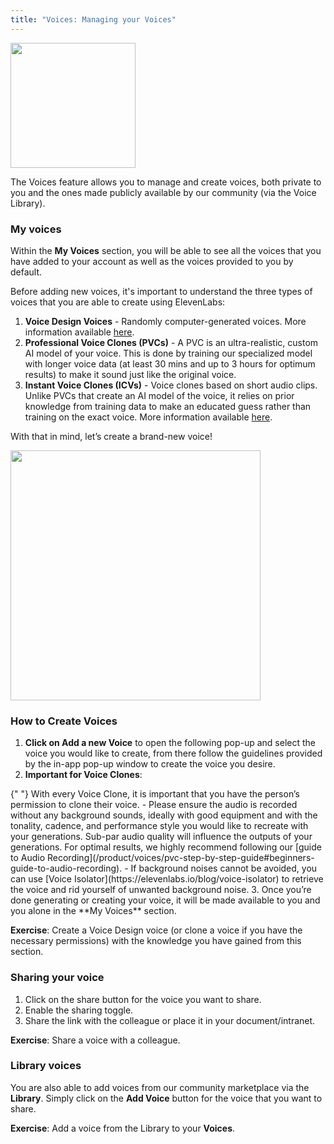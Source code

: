 ```yaml
---
title: "Voices: Managing your Voices"
---
```


<Frame>
  <img height="200" src="/product/guides/images/account-creation.png" />
</Frame>

The Voices feature allows you to manage and create voices, both private to you and the ones made publicly available by our community (via the Voice Library).

### My voices

Within the **My Voices** section, you will be able to see all the voices that you have added to your account as well as the voices provided to you by default.

Before adding new voices, it's important to understand the three types of voices that you are able to create using ElevenLabs:

1. **Voice Design Voices** - Randomly computer-generated voices. More information available [here](/product/voices/voice-lab/voice-design).
2. **Professional Voice Clones (PVCs)** - A PVC is an ultra-realistic, custom AI model of your voice. This is done by training our specialized model with longer voice data (at least 30 mins and up to 3 hours for optimum results) to make it sound just like the original voice.
3. **Instant Voice Clones (ICVs)** - Voice clones based on short audio clips. Unlike PVCs that create an AI model of the voice, it relies on prior knowledge from training data to make an educated guess rather than training on the exact voice. More information available [here](/product/voices/voice-lab/instant-voice-cloning).

With that in mind, let’s create a brand-new voice!

<Frame>
  <img width="400" src="/product/guides/images/type-of-voice.png" />
</Frame>

### How to Create Voices

1. **Click on Add a new Voice** to open the following pop-up and select the voice you would like to create, from there follow the guidelines provided by the in-app pop-up window to create the voice you desire.
2. **Important for Voice Clones**:

<Note>
  {" "}
  With every Voice Clone, it is important that you have the person’s permission to
  clone their voice.
</Note>
- Please ensure the audio is recorded without any background sounds, ideally with
good equipment and with the tonality, cadence, and performance style you would like
to recreate with your generations. Sub-par audio quality will influence the outputs
of your generations. For optimal results, we highly recommend following our [guide
to Audio Recording](/product/voices/pvc-step-by-step-guide#beginners-guide-to-audio-recording).
- If background noises cannot be avoided, you can use [Voice Isolator](https://elevenlabs.io/blog/voice-isolator)
to retrieve the voice and rid yourself of unwanted background noise. 3. Once you’re
done generating or creating your voice, it will be made available to you and you
alone in the **My Voices** section.

**Exercise**: Create a Voice Design voice (or clone a voice if you have the necessary permissions) with the knowledge you have gained from this section.

### Sharing your voice

1. Click on the share button for the voice you want to share.
2. Enable the sharing toggle.
3. Share the link with the colleague or place it in your document/intranet.

**Exercise**: Share a voice with a colleague.

### Library voices

You are also able to add voices from our community marketplace via the **Library**. Simply click on the **Add Voice** button for the voice that you want to share.

**Exercise**: Add a voice from the Library to your **Voices**.

